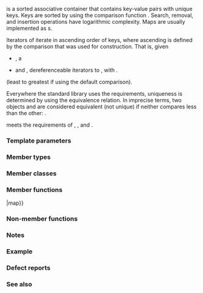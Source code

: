 {{cpp/title|map}}
{{cpp/container/map/navbar}}
{{dcl begin}}
{{dcl header|map}}
{{dcl|num=1|1=
template&lt;
    class Key,
    class T,
    class Compare = std::less&lt;Key&gt;,
    class Allocator = std::allocator&lt;std::pair&lt;const Key, T&gt;&gt;
&gt; class map;
}}
{{dcl|num=2|since=c++17|1=
namespace pmr {
    template&lt;
        class Key,
        class T,
        class Compare = std::less&lt;Key&gt;
    &gt; using map = std::map&lt;Key, T, Compare,
                           std::pmr::polymorphic_allocator&lt;std::pair&lt;const Key, T&gt;&gt;&gt;;
}
}}
{{dcl end}}

{{tt|std::map}} is a sorted associative container that contains key-value pairs with unique keys. Keys are sorted by using the comparison function {{tt|Compare}}. Search, removal, and insertion operations have logarithmic complexity. Maps are usually implemented as {{enwiki|Red–black tree}}s.

Iterators of {{tt|std::map}} iterate in ascending order of keys, where ascending is defined by the comparison that was used for construction. That is, given
* {{c|m}}, a {{tt|std::map}}
* {{c|it_l}} and {{c|it_r}}, dereferenceable iterators to {{c|m}}, with {{c|it_l &lt; it_r}}.
{{c|1=m.value_comp()(*it_l, *it_r) == true}} (least to greatest if using the default comparison).

Everywhere the standard library uses the {{named req|Compare}} requirements, uniqueness is determined by using the equivalence relation. In imprecise terms, two objects {{c|a}} and {{c|b}} are considered equivalent (not unique) if neither compares less than the other: {{c|!comp(a, b) &amp;&amp; !comp(b, a)}}.

{{tt|std::map}} meets the requirements of {{named req|Container}}, {{named req|AllocatorAwareContainer}}, {{named req|AssociativeContainer}} and {{named req|ReversibleContainer}}.

===Template parameters===
{{todo|Add descriptions of the template parameters.}}

===Member types===
{{dsc begin}}
{{dsc hitem|Type|Definition}}
{{dsc inc|cpp/container/dsc key_type|map}}
{{dsc inc|cpp/container/dsc mapped_type|map}}
{{dsc inc|cpp/container/dsc value_type|map}}
{{dsc inc|cpp/container/dsc size_type|map}}
{{dsc inc|cpp/container/dsc difference_type|map}}
{{dsc inc|cpp/container/dsc key_compare|map}}
{{dsc inc|cpp/container/dsc allocator_type|map}}
{{dsc inc|cpp/container/dsc reference|map}}
{{dsc inc|cpp/container/dsc const_reference|map}}
{{dsc inc|cpp/container/dsc pointer|map}}
{{dsc inc|cpp/container/dsc const_pointer|map}}
{{dsc inc|cpp/container/dsc iterator|map}}
{{dsc inc|cpp/container/dsc const_iterator|map}}
{{dsc inc|cpp/container/dsc reverse_iterator|map}}
{{dsc inc|cpp/container/dsc const_reverse_iterator|map}}
{{dsc inc|cpp/container/dsc node_type|map}}
{{dsc inc|cpp/container/dsc insert_return_type|map}}
{{dsc end}}

===Member classes===
{{dsc begin}}
{{dsc inc|cpp/container/dsc value_compare|map}}
{{dsc end}}

===Member functions===
{{dsc begin}}
{{dsc inc|cpp/container/dsc constructor|map}}
{{dsc inc|cpp/container/dsc destructor|map}}
{{dsc inc|cpp/container/dsc operator{{=}}|map}}
{{dsc inc|cpp/container/dsc get_allocator|map}}

{{dsc h2|Element access}}
{{dsc inc|cpp/container/dsc at|map}}
{{dsc inc|cpp/container/dsc operator_at|map}}

{{dsc h2|Iterators}}
{{dsc inc|cpp/container/dsc begin|map}}
{{dsc inc|cpp/container/dsc end|map}}
{{dsc inc|cpp/container/dsc rbegin|map}}
{{dsc inc|cpp/container/dsc rend|map}}

{{dsc h2|Capacity}}
{{dsc inc|cpp/container/dsc empty|map}}
{{dsc inc|cpp/container/dsc size|map}}
{{dsc inc|cpp/container/dsc max_size|map}}

{{dsc h2|Modifiers}}
{{dsc inc|cpp/container/dsc clear|map}}
{{dsc inc|cpp/container/dsc insert|map}}
{{dsc inc|cpp/container/dsc insert_range|map}}
{{dsc inc|cpp/container/dsc insert_or_assign|map}}
{{dsc inc|cpp/container/dsc emplace|map}}
{{dsc inc|cpp/container/dsc emplace_hint|map}}
{{dsc inc|cpp/container/dsc try_emplace|map}}
{{dsc inc|cpp/container/dsc erase|map}}
{{dsc inc|cpp/container/dsc swap|map}}
{{dsc inc|cpp/container/dsc extract|map}}
{{dsc inc|cpp/container/dsc merge|map}}

{{dsc h2|Lookup}}
{{dsc inc|cpp/container/dsc count|map}}
{{dsc inc|cpp/container/dsc find|map}}
{{dsc inc|cpp/container/dsc contains|map}}
{{dsc inc|cpp/container/dsc equal_range|map}}
{{dsc inc|cpp/container/dsc lower_bound|map}}
{{dsc inc|cpp/container/dsc upper_bound|map}}

{{dsc h2|Observers}}
{{dsc inc|cpp/container/dsc key_comp|map}}
{{dsc inc|cpp/container/dsc value_comp|map}}
{{dsc end}}

===Non-member functions===
{{dsc begin}}
{{dsc inc|cpp/container/dsc operator_cmp|map}}
{{dsc inc|cpp/container/dsc swap2|map}}
{{dsc inc|cpp/container/dsc erase_if|map}}
{{dsc end}}

{{rrev|since=c++17|
==={{rl|deduction guides|Deduction guides}}===
}}

===Notes===
{{ftm begin|std=1|comment=1}}
{{ftm|__cpp_lib_containers_ranges|value=202202L|std=C++23|Ranges construction and insertion for containers}}
{{ftm end}}

===Example===
{{example
|code=
#include &lt;iostream&gt;
#include &lt;map&gt;
#include &lt;string&gt;
#include &lt;string_view&gt;

void print_map(std::string_view comment, const std::map&lt;std::string, int&gt;&amp; m)
{
    std::cout &lt;&lt; comment;
    // Iterate using C++17 facilities
    for (const auto&amp; [key, value] : m)
        std::cout &lt;&lt; '[' &lt;&lt; key &lt;&lt; "] = " &lt;&lt; value &lt;&lt; "; ";
    
// C++11 alternative:
//  for (const auto&amp; n : m)
//      std::cout &lt;&lt; n.first &lt;&lt; " = " &lt;&lt; n.second &lt;&lt; "; ";
//
// C++98 alternative:
//  for (std::map&lt;std::string, int&gt;::const_iterator it = m.begin(); it != m.end(); ++it)
//      std::cout &lt;&lt; it-&gt;first &lt;&lt; " = " &lt;&lt; it-&gt;second &lt;&lt; "; ";
    
    std::cout &lt;&lt; '\n';
}

int main()
{
    // Create a map of three (string, int) pairs
    std::map&lt;std::string, int&gt; m{&lt;!----&gt;{"CPU", 10}, {"GPU", 15}, {"RAM", 20}&lt;!----&gt;};

    print_map("1) Initial map: ", m);

    m["CPU"] = 25; // update an existing value
    m["SSD"] = 30; // insert a new value
    print_map("2) Updated map: ", m);

    // Using operator[] with non-existent key always performs an insert
    std::cout &lt;&lt; "3) m[UPS] = " &lt;&lt; m["UPS"] &lt;&lt; '\n';
    print_map("4) Updated map: ", m);

    m.erase("GPU");
    print_map("5) After erase: ", m);

    std::erase_if(m, [](const auto&amp; pair){ return pair.second &gt; 25; });
    print_map("6) After erase: ", m);
    std::cout &lt;&lt; "7) m.size() = " &lt;&lt; m.size() &lt;&lt; '\n';

    m.clear();
    std::cout &lt;&lt; std::boolalpha &lt;&lt; "8) Map is empty: " &lt;&lt; m.empty() &lt;&lt; '\n';
}
|output=
1) Initial map: [CPU] = 10; [GPU] = 15; [RAM] = 20;
2) Updated map: [CPU] = 25; [GPU] = 15; [RAM] = 20; [SSD] = 30;
3) m[UPS] = 0
4) Updated map: [CPU] = 25; [GPU] = 15; [RAM] = 20; [SSD] = 30; [UPS] = 0;
5) After erase: [CPU] = 25; [RAM] = 20; [SSD] = 30; [UPS] = 0;
6) After erase: [CPU] = 25; [RAM] = 20; [UPS] = 0;
7) m.size() = 3
8) Map is empty: true
}}

===Defect reports===
{{dr list begin}}
{{dr list item|wg=lwg|dr=230|std=C++98|before={{tt|Key}} was not required to be {{named req|CopyConstructible}}&lt;br&gt;(a key of type {{tt|Key}} might not be able to be constructed)|after={{tt|Key}} is also required to&lt;br&gt;be {{named req|CopyConstructible}}}}
{{dr list item|wg=lwg|dr=464|std=C++98|before=accessing a const {{tt|map}} by key was inconvenient|after={{tt|at}} function provided}}
{{dr list end}}

===See also===
{{dsc begin}}
{{dsc inc|cpp/container/dsc multimap}}
{{dsc inc|cpp/container/dsc unordered_map}}
{{dsc inc|cpp/container/dsc flat_map}}
{{dsc end}}

{{langlinks|de|es|fr|it|ja|pl|pt|ru|zh}}